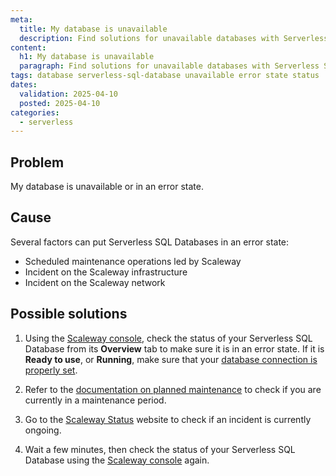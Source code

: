 ```yaml
---
meta:
  title: My database is unavailable
  description: Find solutions for unavailable databases with Serverless SQL Databases.
content:
  h1: My database is unavailable
  paragraph: Find solutions for unavailable databases with Serverless SQL Databases.
tags: database serverless-sql-database unavailable error state status
dates:
  validation: 2025-04-10
  posted: 2025-04-10
categories:
  - serverless
---
```


## Problem

My database is unavailable or in an error state.

## Cause

Several factors can put Serverless SQL Databases in an error state:

- Scheduled maintenance operations led by Scaleway
- Incident on the Scaleway infrastructure
- Incident on the Scaleway network

## Possible solutions

1. Using the [Scaleway console](https://console.scaleway.com/), check the status of your Serverless SQL Database from its **Overview** tab to make sure it is in an error state. If it is **Ready to use**, or **Running**, make sure that your [database connection is properly set](/serverless-sql-databases/how-to/connect-to-a-database/).

2. Refer to the [documentation on planned maintenance](/serverless-sql-databases/reference-content/planned-maintenance/) to check if you are currently in a maintenance period.

3. Go to the [Scaleway Status](https://status.scaleway.com/) website to check if an incident is currently ongoing.

4. Wait a few minutes, then check the status of your Serverless SQL Database using the [Scaleway console](https://console.scaleway.com/) again.
